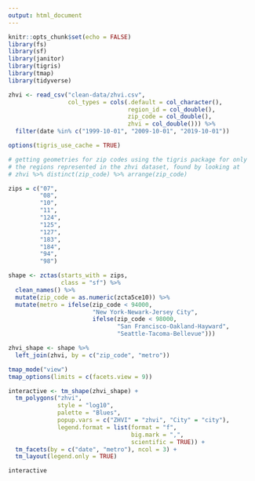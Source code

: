 ```yaml
---
output: html_document
---
```


```r
knitr::opts_chunk$set(echo = FALSE)
library(fs)
library(sf)
library(janitor)
library(tigris)
library(tmap)
library(tidyverse)

zhvi <- read_csv("clean-data/zhvi.csv",
                 col_types = cols(.default = col_character(),
                                  region_id = col_double(),
                                  zip_code = col_double(),
                                  zhvi = col_double())) %>%
  filter(date %in% c("1999-10-01", "2009-10-01", "2019-10-01"))

options(tigris_use_cache = TRUE)
```

```r
# getting geometries for zip codes using the tigris package for only 
# the regions represented in the zhvi dataset, found by looking at
# zhvi %>% distinct(zip_code) %>% arrange(zip_code)

zips = c("07", 
         "08", 
         "10", 
         "11", 
         "124", 
         "125", 
         "127", 
         "183", 
         "184", 
         "94", 
         "98")

shape <- zctas(starts_with = zips,
               class = "sf") %>% 
  clean_names() %>%
  mutate(zip_code = as.numeric(zcta5ce10)) %>% 
  mutate(metro = ifelse(zip_code < 94000, 
                        "New York-Newark-Jersey City",
                        ifelse(zip_code < 98000,
                               "San Francisco-Oakland-Hayward",
                               "Seattle-Tacoma-Bellevue")))

zhvi_shape <- shape %>% 
  left_join(zhvi, by = c("zip_code", "metro"))

tmap_mode("view")
tmap_options(limits = c(facets.view = 9))

interactive <- tm_shape(zhvi_shape) +
  tm_polygons("zhvi", 
              style = "log10", 
              palette = "Blues", 
              popup.vars = c("ZHVI" = "zhvi", "City" = "city"),
              legend.format = list(format = "f", 
                                   big.mark = ",", 
                                   scientific = TRUE)) +
  tm_facets(by = c("date", "metro"), ncol = 3) +
  tm_layout(legend.only = TRUE)

interactive
```

